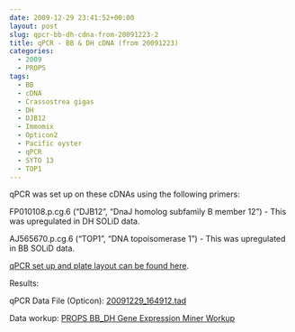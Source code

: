 ```yaml
---
date: 2009-12-29 23:41:52+00:00
layout: post
slug: qpcr-bb-dh-cdna-from-20091223-2
title: qPCR - BB & DH cDNA (from 20091223)
categories:
  - 2009
  - PROPS
tags:
  - BB
  - cDNA
  - Crassostrea gigas
  - DH
  - DJB12
  - Immomix
  - Opticon2
  - Pacific oyster
  - qPCR
  - SYTO 13
  - TOP1
---
```


qPCR was set up on these cDNAs using the following primers:

FP010108.p.cg.6 ("DJB12", "DnaJ homolog subfamily B member 12") - This was upregulated in DH SOLiD data.

AJ565670.p.cg.6 ("TOP1", "DNA topoisomerase 1") - This was upregulated in BB SOLiD data.

[qPCR set up and plate layout can be found here](https://eagle.fish.washington.edu/Arabidopsis/Notebook%20Workup%20Files/20091229-02.jpg).

Results:

qPCR Data File (Opticon): [20091229_164912.tad](https://eagle.fish.washington.edu/Arabidopsis/qPCR/Opticon/20091229_164912.tad)

Data workup: [PROPS BB_DH Gene Expression Miner Workup](https://docs.google.com/spreadsheet/ccc?key=0AmS_90rPaQMzdHNfWS1oUHUxNFNwci1zcmhhWjhzZnc&usp=sharing)
